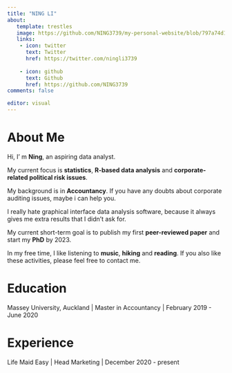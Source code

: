 ```yaml
---
title: "NING LI"
about:
   template: trestles
   image: https://github.com/NING3739/my-personal-website/blob/797a74d18665e9f6136ef9e862e990067f7627c8/NING%20LI.jpeg?raw=true
   links:
    - icon: twitter
      text: Twitter
      href: https://twitter.com/ningli3739
    
    - icon: github
      text: Github
      href: https://github.com/NING3739
comments: false

editor: visual
---
```


::: panel-tabset
# About Me

Hi, I' m **Ning**, an aspiring data analyst.

My current focus is **statistics**, **R-based data analysis** and **corporate-related political risk issues**.

My background is in **Accountancy**. If you have any doubts about corporate auditing issues, maybe i can help you.

I really hate graphical interface data analysis software, because it always gives me extra results that I didn't ask for.

My current short-term goal is to publish my first **peer-reviewed paper** and start my **PhD** by 2023.

In my free time, I like listening to **music**, **hiking** and **reading**. If you also like these activities, please feel free to contact me.

# Education

Massey University, Auckland \| Master in Accountancy \| February 2019 - June 2020

# Experience

Life Maid Easy \| Head Marketing \| December 2020 - present
:::
